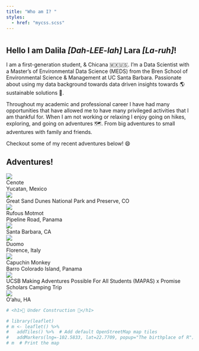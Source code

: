 ```yaml
---
title: "Who am I? "
styles:
  - href: "mycss.scss"
---
```


# 

## Hello I am Dalila <i>\[Dah-LEE-lah\]</i> Lara <i>\[La-ruh\]</i>!

I am a first-generation student, & Chicana 🇲🇽🇺🇸. I'm a Data Scientist with a Master's of Environmental Data Science (MEDS) from the Bren School of Environmental Science & Management at UC Santa Barbara. Passionate about using my data background towards data driven insights towards 🌎 sustainable solutions 🍃.

Throughout my academic and professional career I have had many opportunities that have allowed me to have many privileged activities that I am thankful for. When I am not working or relaxing I enjoy going on hikes, exploring, and going on adventures 🗺️. From big adventures to small adventures with family and friends.

Checkout some of my recent adventures below! 😄\

## Adventures!

```{=html}
<html>

<head>
  <meta charset="UTF-8">
  <meta http-equiv="X-UA-Compatible" content="IE=edge">
  <meta name="viewport" content="width=device-width, initial-scale=1.0">
  <title>Document</title>
  <link rel="stylesheet" href="styles.css">
</head>


<body>
  <div class="grid">
    
    
    <div class="img-wrapper">
      <img class="blur" src="pics/IMG_2338.jpg">
      <div class="content fade">Cenote <br> Yucatan, Mexico </div>
    </div>
    <div class="img-wrapper">
      <img class="blur" src="pics/CO.png">
      <div class="content slide-up">Great Sand Dunes National Park and Preserve, CO</div>
    </div>
  
    
    <div class="img-wrapper">
      <img class="blur" src="pics/IMG_2340.jpg">
      <div class="content slide-left">Rufous Motmot <br> Pipeline Road, Panama</div>
    </div>
    <div class="img-wrapper">
      <img class="blur" src="pics/IMG_2331.png">
      <div class="content slide-right">Santa Barbara, CA</div>
    </div>
    
    
    <div class="img-wrapper">
      <img class="blur" src="pics/IMG_2329.jpg">
      <div class="content slide-up">Duomo <br> Florence, Italy</div>
    </div>
    <div class="img-wrapper">
      <img class="blur" src="pics/IMG_2339.jpg">
      <div class="content slide-down">Capuchin Monkey <br> Barro Colorado Island, Panama </div>
    </div>
    
    
    <div class="img-wrapper">
      <img class="zoom blur" src="pics/IMG_2333.jpg">
      <div class="content fade"> UCSB Making Adventures Possible For All Students (MAPAS) x Promise Scholars Camping Trip </div>
    </div>
    <div class="img-wrapper">
      <img class="blur" src="pics/HA.png">
      <div class="content slide-down">O‘ahu, HA</div>
    </div>
    
    
  </div>
</body>

</html>
```

```r
# <h1>🚧 Under Construction 🚧</h1>

# library(leaflet)
# m <- leaflet() %>%
#   addTiles() %>%  # Add default OpenStreetMap map tiles
#   addMarkers(lng=-102.5833, lat=22.7709, popup="The birthplace of R")
# m  # Print the map
```
